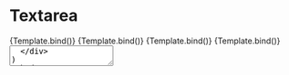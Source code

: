 

<Meta title="Components/Textarea" component={Textarea} />

# Textarea

<Canvas>
  <Story
    name="Overview"
    args={{
      label: "Example label",
      placeholder: "Text placeholder",
    }}
  >
    {Template.bind()}
  </Story>
</Canvas>

<Canvas>
  <Story
    name="Overview - required"
    args={{
      label: "Example label",
      placeholder: "Text placeholder",
      required: true,
    }}
  >
    {Template.bind()}
  </Story>
</Canvas>

<Canvas>
  <Story
    name="Overview - disabled"
    args={{
      label: "Example label",
      placeholder: "Text placeholder",
      disabled: true,
    }}
  >
    {Template.bind()}
  </Story>
</Canvas>

<Canvas>
  <Story
    name="Overview - error"
    args={{
      label: "Example label",
      placeholder: "Text placeholder",
      message: "Wpisz poprawne dane",
      error: true,
    }}
  >
    {Template.bind()}
  </Story>
</Canvas>

<ArgsTable />

  <div style={{ maxWidth: "270px" }}>
    <Textarea {...args} />
  </div>
)
